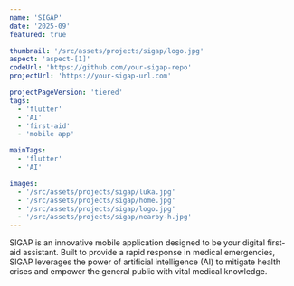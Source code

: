 ```yaml
---
name: 'SIGAP'
date: '2025-09'
featured: true

thumbnail: '/src/assets/projects/sigap/logo.jpg'
aspect: 'aspect-[1]'
codeUrl: 'https://github.com/your-sigap-repo'
projectUrl: 'https://your-sigap-url.com'

projectPageVersion: 'tiered'
tags:
  - 'flutter'
  - 'AI'
  - 'first-aid'
  - 'mobile app'

mainTags:
  - 'flutter'
  - 'AI'

images:
  - '/src/assets/projects/sigap/luka.jpg'
  - '/src/assets/projects/sigap/home.jpg'
  - '/src/assets/projects/sigap/logo.jpg'
  - '/src/assets/projects/sigap/nearby-h.jpg'
---
```


<ProjectGrid project={frontmatter}>

SIGAP is an innovative mobile application designed to be your digital first-aid assistant. Built to provide a rapid response in medical emergencies, SIGAP leverages the power of artificial intelligence (AI) to mitigate health crises and empower the general public with vital medical knowledge.

</ProjectGrid>